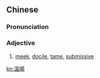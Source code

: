 {{also|温顺}}
==Chinese==
{{zh-forms|s=温顺}}

===Pronunciation===
{{zh-pron
|m=wēnshùn
|c=wan1 seon6
|mn=un-sūn
|cat=a
}}

===Adjective===
{{zh-adj}}

# [[meek]], [[docile]], [[tame]], [[submissive]]

[[ko:溫順]]
